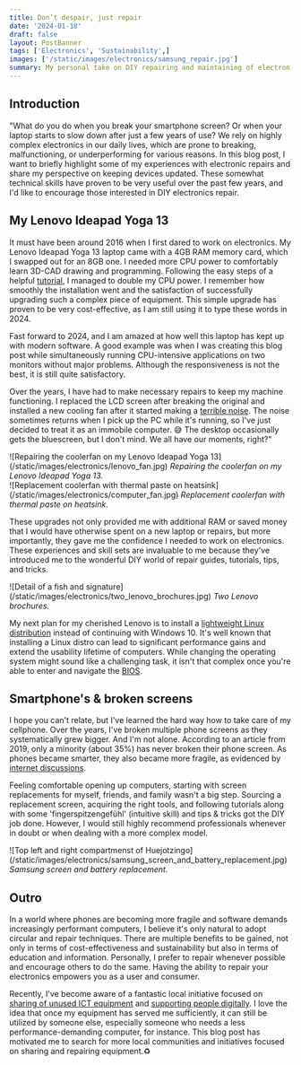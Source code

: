 ```yaml
---
title: Don’t despair, just repair
date: '2024-01-18'
draft: false
layout: PostBanner
tags: ['Electronics', 'Sustainability',]
images: ['/static/images/electronics/samsung_repair.jpg']
summary: My personal take on DIY repairing and maintaining of electronics. Why wouldnt't you give it a try? Cherishing quality manufacturing is sustainable!
--- 
```


## Introduction 
 
"What do you do when you break your smartphone screen? Or when your laptop starts to slow down after just a few years of use? We rely on highly complex electronics in our daily lives, which are prone to breaking, malfunctioning, or underperforming for various reasons. In this blog post, I want to briefly highlight some of my experiences with electronic repairs and share my perspective on keeping devices updated. These somewhat technical skills have proven to be very useful over the past few years, and I'd like to encourage those interested in DIY electronics repair.

## My Lenovo Ideapad Yoga 13

It must have been around 2016 when I first dared to work on electronics. My Lenovo Ideapad Yoga 13 laptop came with a 4GB RAM memory card, which I swapped out for an 8GB one. I needed more CPU power to comfortably learn 3D-CAD drawing and programming. Following the easy steps of a helpful [tutorial](https://www.instructables.com/How-to-Install-the-Lenovo-Yoga-13-from-4-Gigs-of-R/), I managed to double my CPU power. I remember how smoothly the installation went and the satisfaction of successfully upgrading such a complex piece of equipment. This simple upgrade has proven to be very cost-effective, as I am still using it to type these words in 2024.

Fast forward to 2024, and I am amazed at how well this laptop has kept up with modern software. A good example was when I was creating this blog post while simultaneously running CPU-intensive applications on two monitors without major problems. Although the responsiveness is not the best, it is still quite satisfactory.

Over the years, I have had to make necessary repairs to keep my machine functioning. I replaced the LCD screen after breaking the original and installed a new cooling fan after it started making a [terrible noise](https://www.youtube.com/watch?v=GQcS9Z4EBKU). The noise sometimes returns when I pick up the PC while it's running, so I've just decided to treat it as an immobile computer. 😅 The desktop occasionally gets the bluescreen, but I don't mind. We all have our moments, right?"

<div className="-mx-2 flex flex-wrap overflow-hidden xl:-mx-2">
  <div className="my-1 w-full overflow-hidden px-2 xl:my-1 xl:w-1/2 xl:px-2">
    ![Repairing the coolerfan on my Lenovo Ideapad Yoga 13](/static/images/electronics/lenovo_fan.jpg)
    <i>Repairing the coolerfan on my Lenovo Ideapad Yoga 13.</i>
  </div>
  <div className="my-1 w-full overflow-hidden px-2 xl:my-1 xl:w-1/2 xl:px-2">
    ![Replacement coolerfan with thermal paste on heatsink](/static/images/electronics/computer_fan.jpg)
    <i>Replacement coolerfan with thermal paste on heatsink.</i>
  </div>
</div>

These upgrades not only provided me with additional RAM or saved money that I would have otherwise spent on a new laptop or repairs, but more importantly, they gave me the confidence I needed to work on electronics. These experiences and skill sets are invaluable to me because they've introduced me to the wonderful DIY world of repair guides, tutorials, tips, and tricks.

<div className="-mx-2 flex flex-wrap overflow-hidden xl:-mx-2">
 <div className="my-1 w-full overflow-hidden px-2 xl:my-1 xl:w-1/2 xl:px-2">
    ![Detail of a fish and signature](/static/images/electronics/two_lenovo_brochures.jpg)
    <i>Two Lenovo brochures.</i>
  </div>
</div>
 
My next plan for my cherished Lenovo is to install a [lightweight Linux distribution](https://www.freecodecamp.org/news/lightweight-linux-distributions-for-your-pc/#:~:text=Lightweight%20Linux%20distros%20are%20perfect,from%20a%20minimalist%20Linux%20distro) instead of continuing with Windows 10. It's well known that installing a Linux distro can lead to significant performance gains and extend the usability lifetime of computers. While changing the operating system might sound like a challenging task, it isn't that complex once you're able to enter and navigate the [BIOS](https://www.techtarget.com/whatis/definition/BIOS-basic-input-output-system).

## Smartphone's & broken screens

I hope you can't relate, but I've learned the hard way how to take care of my cellphone. Over the years, I've broken multiple phone screens as they systematically grew bigger. And I'm not alone. According to an article from 2019, only a minority (about 35%) has never broken their phone screen. As phones became smarter, they also became more fragile, as evidenced by [internet discussions](https://knowyourmeme.com/memes/subcultures/indestructible-nokia-3310).

Feeling comfortable opening up computers, starting with screen replacements for myself, friends, and family wasn't a big step. Sourcing a replacement screen, acquiring the right tools, and following tutorials along with some 'fingerspitzengefühl' (intuitive skill) and tips & tricks got the DIY job done. However, I would still highly recommend professionals whenever in doubt or when dealing with a more complex model.   

<div className="-mx-2 flex flex-wrap overflow-hidden xl:-mx-2">
  <div className="my-1 w-full overflow-hidden px-2 xl:my-1 xl:w-1/2 xl:px-2">
    ![Top left and right compartmenst of Huejotzingo](/static/images/electronics/samsung_screen_and_battery_replacement.jpg)
    <i>Samsung screen and battery replacement.</i>
  </div>
</div>

## Outro

In a world where phones are becoming more fragile and software demands increasingly performant computers, I believe it's only natural to adopt circular and repair techniques. There are multiple benefits to be gained, not only in terms of cost-effectiveness and sustainability but also in terms of education and information. Personally, I prefer to repair whenever possible and encourage others to do the same. Having the ability to repair your electronics empowers you as a user and consumer.

Recently, I've become aware of a fantastic local initiative focused on [sharing of unused ICT equipment](https://repairshare.be/deel-it-boost-digi-gevers/) and [supporting people digitally](https://repairshare.be/deel-it-boost-digi-helpers/). I love the idea that once my equipment has served me sufficiently, it can still be utilized by someone else, especially someone who needs a less performance-demanding computer, for instance. This blog post has motivated me to search for more local communities and initiatives focused on sharing and repairing equipment.♻️ 


